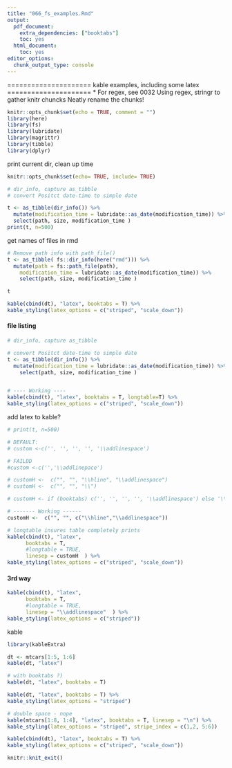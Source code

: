 ```yaml
---
title: "066_fs_examples.Rmd"
output:
  pdf_document:
    extra_dependencies: ["booktabs"]
    toc: yes
  html_document:
    toc: yes
editor_options:
  chunk_output_type: console
---
```


 =====================
kable examples, including some latex
=====================
*  For regex, see 0032
Using regex, stringr to gather knitr chuncks
Neatly rename the chunks!

```r
knitr::opts_chunk$set(echo = TRUE, comment = "")
library(here)
library(fs)
library(lubridate)
library(magrittr)
library(tibble)
library(dplyr)
```

print current dir, clean up time
```r
knitr::opts_chunk$set(echo= TRUE, include= TRUE)

# dir_info, capture as_tibble
# convert Positct date-time to simple date

t <- as_tibble(dir_info()) %>% 
  mutate(modification_time = lubridate::as_date(modification_time)) %>% 
  select(path, size, modification_time )
print(t, n=500)
```

get names of files in rmd
```r
# Remove path info with path_file() 
t <- as_tibble( fs::dir_info(here("rmd"))) %>% 
  mutate(path = fs::path_file(path),
    modification_time = lubridate::as_date(modification_time)) %>% 
	select(path, size, modification_time )

t
```



```r

kable(cbind(dt), "latex", booktabs = T) %>%
kable_styling(latex_options = c("striped", "scale_down"))
```

#### file listing
```r

# dir_info, capture as_tibble

# convert Positct date-time to simple date
t <- as_tibble(dir_info()) %>% 
  mutate(modification_time = lubridate::as_date(modification_time)) %>% 
	select(path, size, modification_time )


# ---- Working ----
kable(cbind(t), "latex", booktabs = T, longtable=T) %>%
kable_styling(latex_options = c("striped", "scale_down"))

```

add latex to kable?
```r
# print(t, n=500)

# DEFAULT:  
# custom <-c('', '', '', '', '\\addlinespace') 

# FAILDD  
#custom <-c('','\\addlinepace')

# customH <-  c("", "", "\\hline", "\\addlinespace")
# customH <-  c("", "", "\\")

# customH <- if (booktabs) c('', '', '', '', '\\addlinespace') else '\\hline'

# ------- Working ------
customH <-  c("", "", c("\\hline","\\addlinespace"))

# longtable insures table completely prints
kable(cbind(t), "latex", 
      booktabs = T, 
      #longtable = TRUE, 
      linesep = customH  ) %>%
kable_styling(latex_options = c("striped", "scale_down"))

```

#### 3rd way
```r
kable(cbind(t), "latex", 
      booktabs = T, 
      #longtable = TRUE, 
      linesep = "\\addlinespace"  ) %>%
kable_styling(latex_options = c("striped"))
```

kable
```r
library(kableExtra)

dt <- mtcars[1:5, 1:6]
kable(dt, "latex")

# with booktabs ?)
kable(dt, "latex", booktabs = T)

kable(dt, "latex", booktabs = T) %>% 
kable_styling(latex_options = "striped")

# double space - nope
kable(mtcars[1:8, 1:4], "latex", booktabs = T, linesep = "\n") %>%
kable_styling(latex_options = "striped", stripe_index = c(1,2, 5:6))

```

```r

kable(cbind(dt), "latex", booktabs = T) %>%
kable_styling(latex_options = c("striped", "scale_down"))
```
```r
knitr::knit_exit()

```

